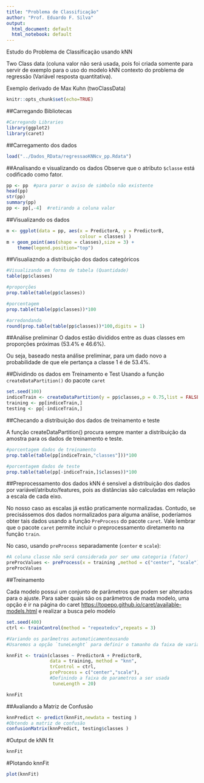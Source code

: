 ```yaml
---
title: "Problema de Classificação"
author: "Prof. Eduardo F. Silva"
output:
  html_document: default
  html_notebook: default
---
```



Estudo do Problema de Classificação usando kNN


Two Class data (coluna valor não será usada, pois foi
criada somente para servir de exemplo para o uso do 
modelo kNN contexto do problema de regressão (Variável 
resposta quantitativa). 


Exemplo derivado de Max Kuhn (twoClassData) 

```r
knitr::opts_chunk$set(echo=TRUE)
```



##Carregando Bibliotecas
```r
#Carregando Libraries
library(ggplot2)
library(caret)
```

##Carregamento dos dados
```r
load("../Dados_RData/regressaoKNNcv_pp.Rdata")
```


##Analisando e visualizando os dados
Observe que o atributo `$classe` está codificado como fator.

```r
pp <- pp  #para parar o aviso de simbolo não existente
head(pp)
str(pp)
summary(pp)
pp <- pp[,-4]  #retirando a coluna valor
```

##Visualizando os dados
```r
m <- ggplot(data = pp, aes(x = PredictorA, y = PredictorB,
                           colour = classes) )
m + geom_point(aes(shape = classes),size = 3) +
    theme(legend.position="top")
```

##Visualiazndo a distribuição dos dados categóricos
```r
#Visualizando em forma de tabela (Quantidade)
table(pp$classes)

#proporções
prop.table(table(pp$classes))

#porcentagem
prop.table(table(pp$classes))*100

#arredondando
round(prop.table(table(pp$classes))*100,digits = 1)
```

##Análise preliminar
O dados estão divididos entre as duas classes em proporções próximas (53.4% e 46.6%).

Ou seja, baseado nesta análise preliminar, para um dado novo a probabilidade de que ele pertança a classe 1 é de 53.4%.




##Dividindo os dados em Treinamento e Test
Usando a função `createDataPartition()` do pacote `caret`
```r
set.seed(100)
indiceTrain <- createDataPartition(y = pp$classes,p = 0.75,list = FALSE)
training <- pp[indiceTrain,]
testing <- pp[-indiceTrain,]
```


##Checando a distribuição dos dados de treinamento e teste

A função createDataPartition() procura sempre manter a distribuição da amostra para os dados de treinamento e teste.
```r
#porcentagem dados de treinamento
prop.table(table(pp[indiceTrain,"classes"]))*100

#porcentagem dados de teste
prop.table(table(pp[-indiceTrain,]$classes))*100

```

##Preprocessamento dos dados
kNN é sensivel a distribuição dos dados por variável/atributo/features, pois as distâncias são calculadas em relação a escala de cada eixo. 

No nosso caso as escalas já estão praticamente normalizadas.  Contudo, se precisássemos dos dados normalizados para alguma análise, poderíamos obter tais dados usando a função `PreProcess` do pacote `caret`.
Vale lembrar que o pacote `caret` permite incluir o preprocessamento diretamento na função `train`.

No caso, usando `preProcess` separadamente (`center` e `scale`):

```r
#A coluna classe não será considerada por ser uma categoria (fator)
preProcValues <- preProcess(x = training ,method = c("center", "scale"))
preProcValues
```

##Treinamento 

Cada modelo possui um conjunto de parâmetros que podem ser alterados para o ajuste.
Para saber quais são os parâmetros de mada modelo, uma opção é ir na página do caret [https://topepo.github.io/caret/available-models.html](https://topepo.github.io/caret/available-models.html) e realizar a busca pelo modelo 


```r
set.seed(400)
ctrl <- trainControl(method = "repeatedcv",repeats = 3) 

#Variando os parâmetros automaticamenteusando
#Usaremos a opção `tuneLenght` para definir o tamanho da faixa de variação do parâmtro k

knnFit <- train(classes ~ PredictorA + PredictorB,
                data = training, method = "knn", 
                trControl = ctrl, 
                preProcess = c("center","scale"),
                #Definindo a faixa de parametros a ser usada
                 tuneLength = 20)

knnFit

```


##Avaliando a Matriz de Confusão 
```r
knnPredict <- predict(knnFit,newdata = testing )
#Obtendo a matriz de confusão
confusionMatrix(knnPredict, testing$classes )

```

#Output de kNN fit
```r
knnFit
```
#Plotando knnFit
```r
plot(knnFit)
```

